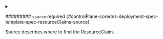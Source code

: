 

<PartialName />



<details className="config-field" data-expandable="true">
<summary>

######### `source` <span className="config-field-required" data-required="false">required</span> <span className="config-field-type"></span> <span className="config-field-default"></span> <span className="config-field-enum"></span> {#controlPlane-coredns-deployment-spec-template-spec-resourceClaims-source}

Source describes where to find the ResourceClaim.

</summary>

<PartialSourcereference />


</details>
